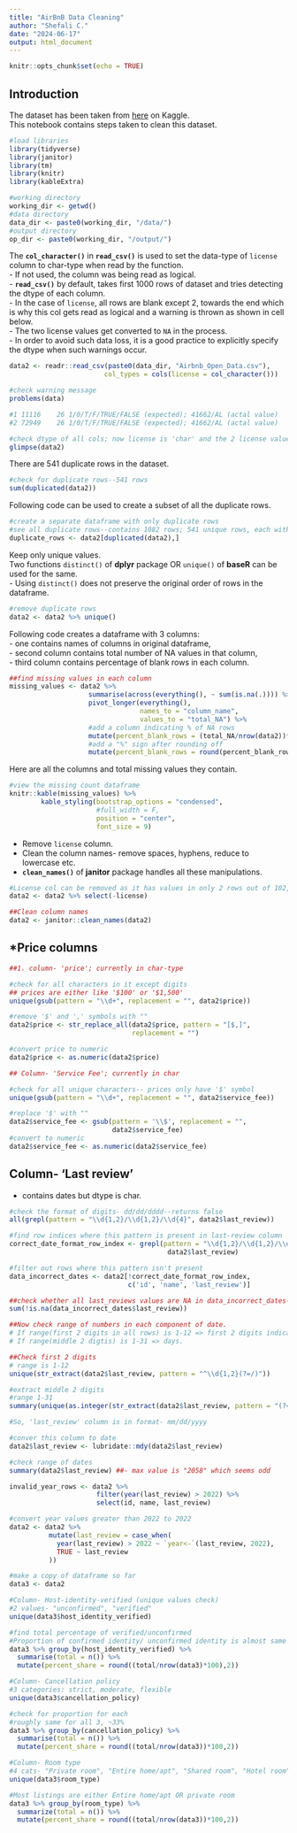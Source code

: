 ```yaml
---
title: "AirBnB Data Cleaning"
author: "Shefali C."
date: "2024-06-17"
output: html_document
---
```


```r
knitr::opts_chunk$set(echo = TRUE)
```

## **Introduction**

The dataset has been taken from [here](https://www.kaggle.com/datasets/arianazmoudeh/airbnbopendata) on Kaggle.  
This notebook contains steps taken to clean this dataset.  


```r

#load libraries
library(tidyverse)
library(janitor)
library(tm)
library(knitr)
library(kableExtra)

```
  


```r

#working directory
working_dir <- getwd()
#data directory
data_dir <- paste0(working_dir, "/data/")
#output directory
op_dir <- paste0(working_dir, "/output/")

```

The **`col_character()`** in **`read_csv()`** is used to set the data-type of `license` column to char-type when read by the function.  
- If not used, the column was being read as logical.  
- **`read_csv()`** by default, takes first 1000 rows of dataset and tries detecting the dtype of each column.  
- In the case of `license`, all rows are blank except 2, towards the end which is why this col gets read as logical and a warning is thrown as shown in cell below.  
- The two license values get converted to `NA` in the process.  
- In order to avoid such data loss, it is a good practice to explicitly specify the dtype when such warnings occur.  




```r

data2 <- readr::read_csv(paste0(data_dir, "Airbnb_Open_Data.csv"),
                        col_types = cols(license = col_character()))

```


```r

#check warning message
problems(data)

#1 11116    26 1/0/T/F/TRUE/FALSE (expected); 41662/AL (actal value)
#2 72949    26 1/0/T/F/TRUE/FALSE (expected); 41662/AL (actal value)


```


```r
#check dtype of all cols; now license is 'char' and the 2 license values are not lost
glimpse(data2)
```

There are 541 duplicate rows in the dataset.


```r

#check for duplicate rows--541 rows
sum(duplicated(data2))

```

Following code can be used to create a subset of all the duplicate rows.  


```r

#create a separate dataframe with only duplicate rows
#see all duplicate rows--contains 1082 rows; 541 unique rows, each with 2 copies
duplicate_rows <- data2[duplicated(data2),]

```

Keep only unique values.  
Two functions `distinct()` of **dplyr** package OR `unique()` of **baseR** can be used for the same.  
- Using `distinct()` does not preserve the original order of rows in the dataframe.  



```r

#remove duplicate rows
data2 <- data2 %>% unique()

```

Following code creates a dataframe with 3 columns:  
  - one contains names of columns in original dataframe,  
  - second column contains total number of NA values in that column,  
  - third column contains percentage of blank rows in each column.

```r

##find missing values in each column
missing_values <- data2 %>% 
                    summarise(across(everything(), ~ sum(is.na(.)))) %>% 
                    pivot_longer(everything(),
                                 names_to = "column_name",
                                 values_to = "total_NA") %>% 
                    #add a column indicating % of NA rows
                    mutate(percent_blank_rows = (total_NA/nrow(data2))*100) %>% 
                    #add a "%" sign after rounding off
                    mutate(percent_blank_rows = round(percent_blank_rows,2))
```

Here are all the columns and total missing values they contain.

```r

#view the missing count dataframe
knitr::kable(missing_values) %>%
        kable_styling(bootstrap_options = "condensed",
                      #full_width = F,
                      position = "center",
                      font_size = 9)

```

- Remove `license` column.  
- Clean the column names- remove spaces, hyphens, reduce to lowercase etc.  
- **`clean_names()`** of **janitor** package handles all these manipulations.


```r
#License col can be removed as it has values in only 2 rows out of 102,600.
data2 <- data2 %>% select(-license)

##Clean column names
data2 <- janitor::clean_names(data2)
```

## ***Price columns**


```r
##1. column- 'price'; currently in char-type

#check for all characters in it except digits
## prices are either like '$100' or '$1,500'
unique(gsub(pattern = "\\d+", replacement = "", data2$price))

```

```r

#remove '$' and ',' symbols with ""
data2$price <- str_replace_all(data2$price, pattern = "[$,]",
                               replacement = "")

```

```r
#convert price to numeric
data2$price <- as.numeric(data2$price)

```

```r

## Column- 'Service Fee'; currently in char

#check for all unique characters-- prices only have '$' symbol
unique(gsub(pattern = "\\d+", replacement = "", data2$service_fee))

```

```r

#replace '$' with ""
data2$service_fee <- gsub(pattern = '\\$', replacement = "",
                          data2$service_fee)
#convert to numeric
data2$service_fee <- as.numeric(data2$service_fee)

```

## **Column- 'Last review'**  

- contains dates but dtype is char.

```r

#check the format of digits- dd/dd/dddd--returns false
all(grepl(pattern = "\\d{1,2}/\\d{1,2}/\\d{4}", data2$last_review))

```

```r
#find row indices where this pattern is present in last-review column
correct_date_format_row_index <- grepl(pattern = "\\d{1,2}/\\d{1,2}/\\d{4}",
                                        data2$last_review)

```

```r
#filter out rows where this pattern isn't present
data_incorrect_dates <- data2[!correct_date_format_row_index,
                              c('id', 'name', 'last_review')]
```

```r
##check whether all last_reviews values are NA in data_incorrect_dates-- all are 0
sum(!is.na(data_incorrect_dates$last_review))
```

```r
##Now check range of numbers in each component of date.
# If range(first 2 digits in all rows) is 1-12 => first 2 digits indicate month
# If range(middle 2 digtis) is 1-31 => days.

##Check first 2 digits
# range is 1-12
unique(str_extract(data2$last_review, pattern = "^\\d{1,2}(?=/)"))
```

```r
#extract middle 2 digits
#range 1-31
summary(unique(as.integer(str_extract(data2$last_review, pattern = "(?<=^\\d{1,2}/)\\d{1,2}"))))

```

```r
#So, 'last_review' column is in format- mm/dd/yyyy

#conver this column to date
data2$last_review <- lubridate::mdy(data2$last_review)

```

```r
#check range of dates
summary(data2$last_review) ##- max value is "2058" which seems odd
```

```r
invalid_year_rows <- data2 %>% 
                      filter(year(last_review) > 2022) %>% 
                      select(id, name, last_review)
```

```r
#convert year values greater than 2022 to 2022
data2 <- data2 %>% 
          mutate(last_review = case_when(
            year(last_review) > 2022 ~ `year<-`(last_review, 2022),
            TRUE ~ last_review
          ))
```

```r
#make a copy of dataframe so far
data3 <- data2
```

```r
#Column- Host-identity-verified (unique values check)
#2 values- "unconfirmed", "verified"
unique(data3$host_identity_verified)

```

```r
#find total percentage of verified/unconfirmed
#Proportion of confirmed identity/ unconfirmed identity is almost same at ~50%
data3 %>% group_by(host_identity_verified) %>% 
  summarise(total = n()) %>% 
  mutate(percent_share = round((total/nrow(data3)*100),2))

```

```r
#Column- Cancellation policy
#3 categories: strict, moderate, flexible
unique(data3$cancellation_policy)

```

```r
#check for proportion for each
#roughly same for all 3, ~33%
data3 %>% group_by(cancellation_policy) %>% 
  summarise(total = n()) %>% 
  mutate(percent_share = round((total/nrow(data3))*100,2))

```

```r
#Column- Room type
#4 cats- "Private room", "Entire home/apt", "Shared room", "Hotel room"
unique(data3$room_type)

```

```r
#Most listings are either Entire home/apt OR private room
data3 %>% group_by(room_type) %>% 
  summarize(total = n()) %>% 
  mutate(percent_share = round((total/nrow(data3))*100,2))
```

```r

```

